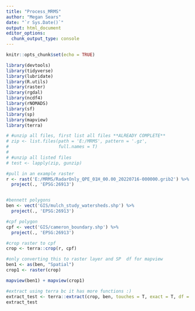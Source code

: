 ```yaml
---
title: "Process_MRMS"
author: "Megan Sears"
date: "`r Sys.Date()`"
output: html_document
editor_options: 
  chunk_output_type: console
---
```


```r
knitr::opts_chunk$set(echo = TRUE)

library(devtools)
library(tidyverse)
library(lubridate)
library(R.utils)
library(raster)
library(rgdal)
library(ncdf4)
library(rNOMADS)
library(sf)
library(sp)
library(mapview)
library(terra)


```

```r
# #unzip all files, first list all files **ALREADY COMPLETE**
# zip <- list.files(path = 'E:/MRMS', pattern = '.gz',
#                   full.names = T)
# 
# #unzip all listed files
# test <- lapply(zip, gunzip)

#pull in an example raster
r <- rast('E:/MRMS/RadarOnly_QPE_01H_00.00_20220716-000000.grib2') %>%
  project(., 'EPSG:26913')


#bennett polygons
ben <- vect('GIS/mulch_study_watersheds.shp') %>%
  project(., 'EPSG:26913')

#cpf polygon
cpf <- vect('GIS/cameron_boundary.shp') %>%
  project(., 'EPSG:26913')

#crop raster to cpf
crop <- terra::crop(r, cpf)

#only converting this to raster layer and SP  df for mapview
ben1 <- as(ben, "Spatial")
crop1 <- raster(crop)

mapview(ben1) + mapview(crop1) 

#extract using terra bc it has more functions :)
extract_test <- terra::extract(crop, ben, touches = T, exact = T, df = T)
extract_test



```

